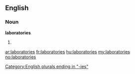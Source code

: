 ==English==

===Noun===
'''laboratories'''

# {{plural of|[[laboratory]]}}

[[Category:English plurals ending in "-ies"]]

[[ar:laboratories]]
[[fr:laboratories]]
[[hu:laboratories]]
[[my:laboratories]]
[[no:laboratories]]